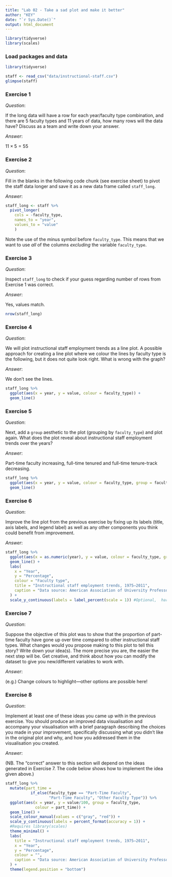 ```yaml
---
title: "Lab 02 - Take a sad plot and make it better"
author: "KEY"
date: "`r Sys.Date()`"
output: html_document
---
```


```r
library(tidyverse)
library(scales)
```

### Load packages and data

```r
library(tidyverse) 
```

```r
staff <- read_csv("data/instructional-staff.csv")
glimpse(staff)
```

### Exercise 1

_Question_: 

If the long data will have a row for each year/faculty type combination, and there are 5 faculty types and 11 years of data, how many rows will the data have? Discuss as a team and write down your answer.


_Answer_:

$11 \times 5 = 55$

### Exercise 2

_Question_: 

Fill in the blanks in the following code chunk (see exercise sheet) to pivot the staff data longer and save it as a new data frame called `staff_long`.


_Answer_:


```r
staff_long <- staff %>%
  pivot_longer(
    cols = -faculty_type, 
    names_to = "year",
    values_to = "value"
    )
```

Note the use of the minus symbol before `faculty_type`. This means that we want to use *all* of the columns *excluding* the variable `faculty_type`.

### Exercise 3

_Question_: 

Inspect `staff_long` to check if your guess regarding number of rows from Exercise 1 was correct.


_Answer_:


Yes, values match.

```r
nrow(staff_long)
```


### Exercise 4

_Question_: 

We will plot instructional staff employment trends as a line plot. A possible approach for creating a line plot where we colour the lines by faculty type is the following, but it does not quite look right. What is wrong with the graph?


_Answer_:



We don't see the lines.

```r
staff_long %>%
  ggplot(aes(x = year, y = value, colour = faculty_type)) +
  geom_line()
```


### Exercise 5

_Question_: 

Next, add a `group` aesthetic to the plot (grouping by `faculty_type`) and plot again. What does the plot reveal about instructional staff employment trends over the years?


_Answer_:


Part-time faculty increasing, full-time tenured and full-time tenure-track decreasing.

```r
staff_long %>%
  ggplot(aes(x = year, y = value, colour = faculty_type, group = faculty_type)) +
  geom_line()
```


### Exercise 6

_Question_:

Improve the line plot from the previous exercise by fixing up its labels (title, axis labels, and legend label) as well as any other components you think could benefit from improvement.

_Answer_:


```r
staff_long %>%
  ggplot(aes(x = as.numeric(year), y = value, colour = faculty_type, group = faculty_type)) +
  geom_line() +
  labs(
    x = "Year",
    y = "Percentage",
    colour = "Faculty type",
    title = "Instructional staff employment trends, 1975–2011",
    caption = "Data source: American Association of University Professors"
  ) +
  scale_y_continuous(labels = label_percent(scale = 1)) #Optional,  harder
```


### Exercise 7

_Question_:

Suppose the objective of this plot was to show that the proportion of part-time faculty have gone up over time compared to other instructional staff types. What changes would you propose making to this plot to tell this story? Write down your idea(s). The more precise you are, the easier the next step will be. Get creative, and think about how you can modify the dataset to give you new/different variables to work with.

_Answer_:

(e.g.) Change colours to highlight---other options are possible here!

### Exercise 8

_Question_:

Implement at least one of these ideas you came up with in the previous exercise. You should produce an improved data visualisation and accompany your visualisation with a brief paragraph describing the choices you made in your improvement, specifically discussing what you didn't like in the original plot and why, and how you addressed them in the visualisation you created.

_Answer_:



(NB. The "correct" answer to this section will depend on the ideas generated in Exercise 7.  The code below shows how to implement the idea given above.)

```r
staff_long %>%
  mutate(part_time = 
           if_else(faculty_type == "Part-Time Faculty", 
                   "Part-Time Faculty", "Other Faculty Type")) %>%
  ggplot(aes(x = year, y = value/100, group = faculty_type, 
             colour = part_time)) +
  geom_line() +
  scale_colour_manual(values = c("gray", "red")) +
  scale_y_continuous(labels = percent_format(accuracy = 1)) +
  #Requires library(scales)
  theme_minimal() +
  labs(
    title = "Instructional staff employment trends, 1975–2011",
    x = "Year",
    y = "Percentage",
    colour = "",
    caption = "Data source: American Association of University Professors"
  ) +
  theme(legend.position = "bottom")
```

